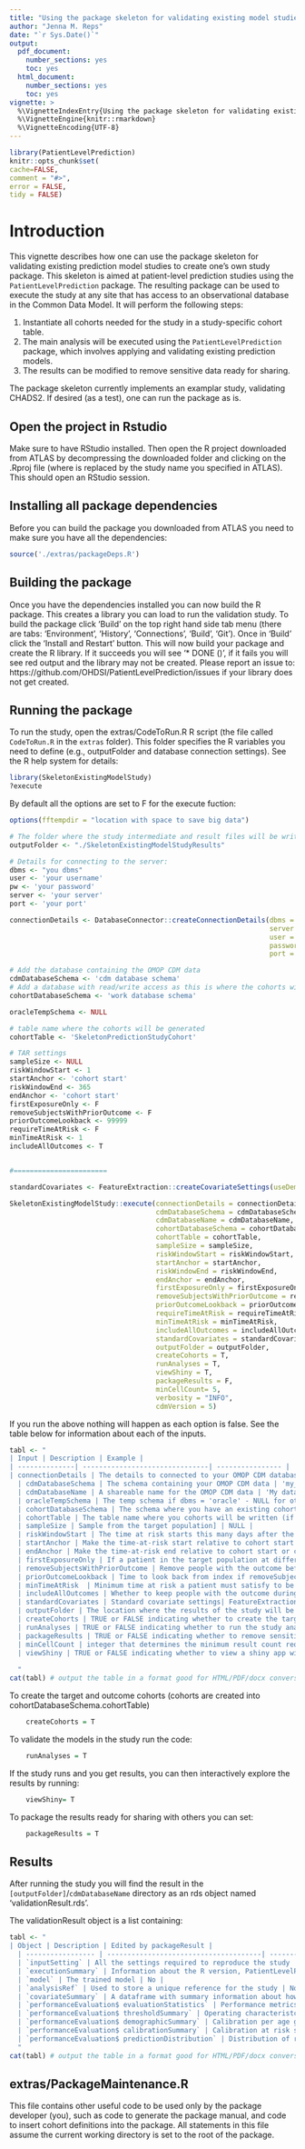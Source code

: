 ```yaml
---
title: "Using the package skeleton for validating existing model studies"
author: "Jenna M. Reps"
date: "`r Sys.Date()`"
output:
  pdf_document:
    number_sections: yes
    toc: yes
  html_document:
    number_sections: yes
    toc: yes
vignette: >
  %\VignetteIndexEntry{Using the package skeleton for validating existing model studies}
  %\VignetteEngine{knitr::rmarkdown}
  %\VignetteEncoding{UTF-8}
---
```

  
  ```r
library(PatientLevelPrediction)
knitr::opts_chunk$set(
  cache=FALSE,
  comment = "#>",
  error = FALSE,
  tidy = FALSE)
```
# Introduction

This vignette describes how one can use the package skeleton for validating existing prediction model studies to create one's own study package. This skeleton is aimed at patient-level prediction studies using the `PatientLevelPrediction` package. The resulting package can be used to execute the study at any site that has access to an observational database in the Common Data Model. It will perform the following steps:

1. Instantiate all cohorts needed for the study in a study-specific cohort table. 
2. The main analysis will be executed using the `PatientLevelPrediction` package, which involves applying and validating existing prediction models.
3. The results can be modified to remove sensitive data ready for sharing.

The package skeleton currently implements an examplar study, validating CHADS2. If desired (as a test), one can run the package as is. 

## Open the project in Rstudio
Make sure to have RStudio installed.  Then open the R project downloaded from ATLAS by decompressing the downloaded folder and clicking on the <SkeletonExistingModelStudy>.Rproj file (where <SkeletonExistingModelStudy> is replaced by the study name you specified in ATLAS).  This should open an RStudio session.


## Installing all package dependencies 
Before you can build the package you downloaded from ATLAS you need to make sure you have all the dependencies:

```r
source('./extras/packageDeps.R')
```

## Building the package
Once you have the dependencies installed you can now build the R package.  This creates a library you can load to run the validation study.  To build the package click 'Build' on the top right hand side tab menu (there are tabs: 'Environment', 'History', 'Connections', 'Build', 'Git').  Once in 'Build' click the 'Install and Restart' button.  This will now build your package and create the R library.  If it succeeds you will see '* DONE (<SkeletonExistingModelStudy>)', if it fails you will see red output and the library may not be created.  Please report an issue to: https://github.com/OHDSI/PatientLevelPrediction/issues if your library does not get created.

## Running the package

To run the study, open the extras/CodeToRun.R R script (the file called `CodeToRun.R` in the `extras` folder).  This folder specifies the R variables you need to define (e.g., outputFolder and database connection settings). See the R help system for details:

```r
library(SkeletonExistingModelStudy)
?execute
```

By default all the options are set to F for the execute fuction:
```r
options(fftempdir = "location with space to save big data")

# The folder where the study intermediate and result files will be written:
outputFolder <- "./SkeletonExistingModelStudyResults"

# Details for connecting to the server:
dbms <- "you dbms"
user <- 'your username'
pw <- 'your password'
server <- 'your server'
port <- 'your port'

connectionDetails <- DatabaseConnector::createConnectionDetails(dbms = dbms,
                                                                server = server,
                                                                user = user,
                                                                password = pw,
                                                                port = port)

# Add the database containing the OMOP CDM data
cdmDatabaseSchema <- 'cdm database schema'
# Add a database with read/write access as this is where the cohorts will be generated
cohortDatabaseSchema <- 'work database schema'

oracleTempSchema <- NULL

# table name where the cohorts will be generated
cohortTable <- 'SkeletonPredictionStudyCohort'

# TAR settings
sampleSize <- NULL
riskWindowStart <- 1
startAnchor <- 'cohort start'
riskWindowEnd <- 365
endAnchor <- 'cohort start'
firstExposureOnly <- F
removeSubjectsWithPriorOutcome <- F
priorOutcomeLookback <- 99999
requireTimeAtRisk <- F
minTimeAtRisk <- 1
includeAllOutcomes <- T


#=======================

standardCovariates <- FeatureExtraction::createCovariateSettings(useDemographicsAgeGroup = T, useDemographicsGender = T)

SkeletonExistingModelStudy::execute(connectionDetails = connectionDetails,
                                    cdmDatabaseSchema = cdmDatabaseSchema,
                                    cdmDatabaseName = cdmDatabaseName,
                                    cohortDatabaseSchema = cohortDatabaseSchema,
                                    cohortTable = cohortTable,
                                    sampleSize = sampleSize,
                                    riskWindowStart = riskWindowStart,
                                    startAnchor = startAnchor,
                                    riskWindowEnd = riskWindowEnd,
                                    endAnchor = endAnchor,
                                    firstExposureOnly = firstExposureOnly,
                                    removeSubjectsWithPriorOutcome = removeSubjectsWithPriorOutcome,
                                    priorOutcomeLookback = priorOutcomeLookback,
                                    requireTimeAtRisk = requireTimeAtRisk,
                                    minTimeAtRisk = minTimeAtRisk,
                                    includeAllOutcomes = includeAllOutcomes,
                                    standardCovariates = standardCovariates,
                                    outputFolder = outputFolder,
                                    createCohorts = T,
                                    runAnalyses = T,
                                    viewShiny = T,
                                    packageResults = F,
                                    minCellCount= 5,
                                    verbosity = "INFO",
                                    cdmVersion = 5)

```

If you run the above nothing will happen as each option is false.  See the table below for information about each of the inputs.

```r
tabl <- "   
| Input | Description | Example |
| --------------| -------------------------------| ---------------- |
| connectionDetails | The details to connected to your OMOP CDM database - use DatabaseConnector package's createConnectionDetails() | createConnectionDetails( dbms = 'postgresql', server = 'database server', user = 'my username', password = 'donotshare', port = 'database port') |
  | cdmDatabaseSchema | The schema containing your OMOP CDM data | 'my_cdm_data.dbo' |
  | cdmDatabaseName | A shareable name for the OMOP CDM data | 'My data' |
  | oracleTempSchema | The temp schema if dbms = 'oracle' - NULL for other dbms | 'my_temp.dbo'|
  | cohortDatabaseSchema | The schema where you have an existing cohort table or where the package will create a cohort table and insert the study cohorts | 'scratch.dbo' |
  | cohortTable | The table name where you cohorts will be written (if creating the cohort pick an unused table name) | 'myTable'|
  | sampleSize | Sample from the target population] | NULL |
  | riskWindowStart | The time at risk starts this many days after the endAnchor | 1 |
  | startAnchor | Make the time-at-risk start relative to cohort start or cohort end | 'cohort start' |          | riskWindowEnd | The time at risk ends this many days after the endAnchor | 365 |
  | endAnchor | Make the time-at-risk end relative to cohort start or cohort end | 'cohort start' |
  | firstExposureOnly | If a patient in the target population at different times restrict to first time? | T | 
  | removeSubjectsWithPriorOutcome | Remove people with the outcome before index? | T | 
  | priorOutcomeLookback | Time to look back from index if removeSubjectsWithPriorOutcome = T  | 9999 |          | requireTimeAtRisk  | Require that a patient must satisfy a minimum time at risk to be in the target population  | F |
  | minTimeAtRisk  | Minimum time at risk a patient must satisfy to be in the target population (used when requireTimeAtRisk = T) | 1 |
  | includeAllOutcomes | Whether to keep people with the outcome during TAR even if they dont have complete follow-up| F |
  | standardCovariates | Standard covariate settings| FeatureExtraction:: createCovariateSettings() |
  | outputFolder | The location where the results of the study will be saved | 'C:/amazingResults'|
  | createCohorts | TRUE or FALSE indicating whether to create the target population and outcome cohorts for the study | TRUE |
  | runAnalyses | TRUE or FALSE indicating whether to run the study analysis - developing and internally validating the models | TRUE |
  | packageResults | TRUE or FALSE indicating whether to remove sensitive counts (determined by the minCellCount input) or sensitive information from the results and creates a zipped file with results that are safe to share (saved to the outputFolder location).  Note: This requires running the study successfully first.  | TRUE |
  | minCellCount | integer that determines the minimum result count required when sharing the results. Any result table cells with counts < minCellCount are replaced with -1 to prevent identification issues with rare diseases | 10 |
  | viewShiny | TRUE or FALSE indicating whether to view a shiny app with the results from the study, Note: This requires running the study successfully first.  | TRUE |
 
  "
cat(tabl) # output the table in a format good for HTML/PDF/docx conversion
```


To create the target and outcome cohorts (cohorts are created into cohortDatabaseSchema.cohortTable)
```r
    createCohorts = T
```

To  validate the models in the study run the code:
```r
    runAnalyses = T
```

If the study runs and you get results, you can then interactively explore the results by running:
```r
    viewShiny= T
```

To package the results ready for sharing with others you can set:    
```r
    packageResults = T
```


## Results
After running the study you will find the result in the `[outputFolder]`/`cdmDatabaseName` directory as an rds object named 'validationResult.rds'.

The validationResult object is a list containing:

```r
tabl <- "  
| Object | Description | Edited by packageResult |
  | ----------------- | --------------------------------------| -------------|
  | `inputSetting` | All the settings required to reproduce the study | Yes - passwords and database settings are removed | 
  | `executionSummary` | Information about the R version, PatientLevelPrediction version and execution platform info | No | 
  | `model` | The trained model | No | 
  | `analysisRef` | Used to store a unique reference for the study | No | 
  | `covariateSummary` | A dataframe with summary information about how often the covariates occured for those with and without the outcome | Yes - minCellCounts censored | 
  | `performanceEvaluation$ evaluationStatistics` | Performance metrics and sizes | No | 
  | `performanceEvaluation$ thresholdSummary` | Operating characteristcs @ 100 thresholds | Yes | 
  | `performanceEvaluation$ demographicSummary` | Calibration per age group | Yes | 
  | `performanceEvaluation$ calibrationSummary` | Calibration at risk score deciles | Yes | 
  | `performanceEvaluation$ predictionDistribution` | Distribution of risk score for those with and without the outcome | Yes | 
  "
cat(tabl) # output the table in a format good for HTML/PDF/docx conversion
```


## extras/PackageMaintenance.R
This file contains other useful code to be used only by the package developer (you), such as code to generate the package manual, and code to insert cohort definitions into the package. All statements in this file assume the current working directory is set to the root of the package.




